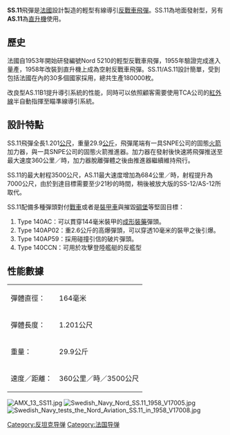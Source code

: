 {{NoteTA
|G1=Military
|G2=長度單位
|G3=Firearms
}}
{{Infobox weapon
|name=SS.11
|image=Coastmissile11.jpg
|image_size = 300
|caption=SS.11 at the U.S. Army Redstone testing ground
|origin={{法國}}
|type=[[瞄準線指令|瞄準線指令]]{{tsl|en|Wire-guided missile|wire-guided|有線導引}}[[反戰車飛彈|反戰車飛彈]]
<!-- Type selection -->
|is_ranged=yes
|is_missile=yes
<!-- Service history -->
|service=
|used_by=
|wars=
<!-- Production history -->
|designer={{link-en|Nord Aviation}}
|design_date=1953
|manufacturer=
|unit_cost=
|production_date=1956 – mid 1980s
|number=180,000
|variants=
<!-- General specifications -->
|spec_label=
|weight=30 kg
|length=1190 mm
|part_length=
|width=
|height=
|diameter=165 mm
|crew=
<!-- Ranged weapon specifications -->
|cartridge=
|caliber=
|barrels=
|action=
|rate=
|velocity=
|range=500–3,000 m
|max_range=
|feed=
|sights=
<!-- Explosive specifications -->
|filling=Type 140AC anti-armour
|filling_weight=6.8 kg
|detonation=
|yield=
<!-- Vehicle/missile specifications -->
|armour=
|primary_armament=
|secondary_armament=
|engine=
|engine_power=
|pw_ratio=
|transmission=
|payload_capacity=
|suspension=
|clearance=
|wingspan=500 mm
|propellant=
|fuel_capacity=
|vehicle_range=
|ceiling=
|altitude=
|boost=
|speed=190 m/s
|guidance=[[瞄準線指令|瞄準線指令]]
|steering=
|accuracy=
|launch_platform=
|transport=
}}
{{externalimage
|topic=Nord SS.11
|width=
|align=right
}}

'''SS.11'''飛彈是[[法國|法國]]設計製造的輕型有線導引[[反戰車飛彈|反戰車飛彈]]。SS.11為地面發射型，另有'''AS.11'''為[[直升機|直升機]]使用。

== 歷史 ==
法國自1953年開始研發編號Nord 5210的輕型反戰車飛彈，1955年驗證完成進入量產，1958年改裝到直升機上成為空射反戰車飛彈。SS.11/AS.11設計簡單，受到包括法國在內的30多個國家採用，總共生產180000枚。

改良型AS.11B1提升導引系統的性能，同時可以依照顧客需要使用TCA公司的[[紅外線|紅外線]]半自動指揮至瞄準線導引系統。

== 設計特點 ==
SS.11飛彈全長1.201[[公尺|公尺]]，重量29.9[[公斤|公斤]]，飛彈尾端有一具SNPE公司的固態[[火箭|火箭]]加力器，與一具SNPE公司的固態火箭推進器。加力器在發射後快速將飛彈推送至最大速度360公里／時，加力器脫離彈體之後由推進器繼續維持飛行。

SS.11的最大射程3500公尺，AS.11最大速度增加為684公里／時，射程提升為7000公尺，由於到達目標需要至少21秒的時間，稍後被放大版的SS-12/AS-12所取代。

SS.11配備多種彈頭對付[[戰車|戰車]]或者是[[裝甲車|裝甲車]]與摧毀[[碉堡|碉堡]]等堅固目標：

#Type 140AC：可以貫穿144毫米裝甲的[[成形裝藥|成形裝藥]]彈頭。
#Type 140AP02：重2.6公斤的高爆彈頭，可以穿透10毫米的裝甲之後引爆。
#Type 140AP59：採用碰撞引信的破片彈頭。
#Type 140CCN：可用於攻擊登陸艦艇的反艦型

== 性能數據 ==
{| border="1" align="left"
|-----
| 彈體直徑： || 164毫米
|-----
| 彈體長度： || 1.201公尺
|-----
| 重量： || 29.9公斤
|-----
| 速度／距離： || 360公里／時／3500公尺
|}
[[File:AMX_13_SS11.jpg|thumb]]
[[File:Swedish_Navy_Nord_SS.11_1958_V17005.jpg|thumb]]
[[File:Swedish_Navy_tests_the_Nord_Aviation_SS.11_in_1958_V17008.jpg|thumb]]

[[Category:反坦克导弹|Category:反坦克导弹]]
[[Category:法国导弹|Category:法国导弹]]